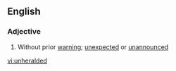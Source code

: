 ==English==

===Adjective===
{{en-adj|-}}

# Without prior [[warning]]; [[unexpected]] or [[unannounced]]

[[vi:unheralded]]